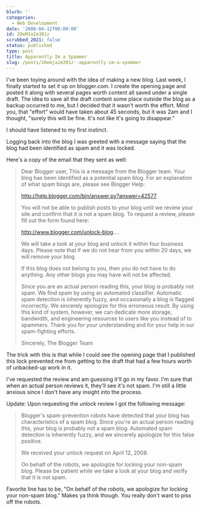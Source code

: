 ```yaml
---
blurb: ''
categories:
  - Web Development
date: '2008-04-12T00:00:00'
id: 20eMJaIm301z
scrubbed_2021: false
status: published
type: post
title: Apparently Im a Spammer
slug: /posts/20emjaim301z--apparently-im-a-spammer
---
```


I've been toying around with the idea of making a new blog. Last week, I finally started to set it up on blogger.com. I create the opening page and posted it along with several pages worth content all saved under a single draft. The idea to save all the draft content some place outside the blog as a backup occurred to me, but I decided that it wasn't worth the effort. Mind you, that "effort" would have taken about 45 seconds, but it was 2am and I thought, "surely this will be fine. It's not like it's going to disappear."

I should have listened to my first instinct. 

Logging back into the blog I was greeted with a message saying that the blog had been identified as spam and it was locked. 

Here's a copy of the email that they sent as well:

> Dear Blogger user, This is a message from the Blogger team. Your blog has been identified as a potential spam blog. For an explanation of what spam blogs are, please see Blogger Help:
>
> http://help.blogger.com/bin/answer.py?answer=42577 
> 
> You will not be able to publish posts to your blog until we review your site and confirm that it is not a spam blog. To request a review, please fill out the form found here:
> 
> http://www.blogger.com/unlock-blog.... 
> 
> We will take a look at your blog and unlock it within four business days. Please note that if we do not hear from you within 20 days, we will remove your blog.
> 
> If this blog does not belong to you, then you do not have to do anything. Any other blogs you may have will not be affected. 
> 
> Since you are an actual person reading this, your blog is probably not spam. We find spam by using an automated classifier. Automatic spam detection is inherently fuzzy, and occasionally a blog is flagged incorrectly. We sincerely apologize for this erroneous result. By using this kind of system, however, we can dedicate more storage, bandwidth, and engineering resources to users like you instead of to spammers. Thank you for your understanding and for your help in our spam-fighting efforts. 
>
> Sincerely, The Blogger Team

The trick with this is that while I could see the opening page that I published this lock prevented me from getting to the draft that had a few hours worth of unbacked-up work in it. 

I've requested the review and am guessing it'll go in my favor. I'm sure that when an actual person reviews it, they'll see it's not spam. I'm still a little anxious since I don't have any insight into the process.

Update: Upon requesting the unlock review I got the following message:

> Blogger's spam-prevention robots have detected that your blog has characteristics of a spam blog. Since you're an actual person reading this, your blog is probably not a spam blog. Automated spam detection is inherently fuzzy, and we sincerely apologize for this false positive. 
>
> We received your unlock request on April 12, 2008. 
> 
> On behalf of the robots, we apologize for locking your non-spam blog. Please be patient while we take a look at your blog and verify that it is not spam.

Favorite line has to be, "On behalf of the robots, we apologize for
locking your non-spam blog." Makes ya think though. You really
don't want to piss off the robots.

